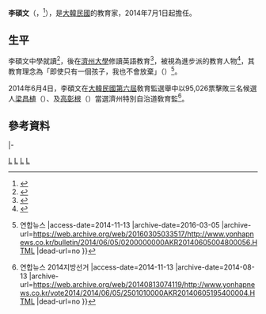 {{Infobox_President
| name = 李碩文
| original_name = {{lang|ko|이석문}}
| image =
| office = 第15屆{{link-ko|濟州特別自治道敎育廳|제주특별자치도교육청|濟州特別自治道敎育監}}
| premier = 
| term_start =2014年7月1日
| term_end =
| predecessor =[[梁成彥|梁成彥]]
| successor = 
| birth_date = {{birth date and age|1959|1|24}}
| birth_place = {{ROK}}[[濟州特別自治道|濟州特別自治道]][[濟州市|濟州市]]{{link-ko|龍潭洞 (濟州)|용담동 (제주시)|龍潭洞}}<ref>{{Cite web |url=http://www.jejumaeil.net/news/articleView.html?idxno=115036&&srchid=IIM%2Fnews%2F91720992%2F3c45f9796da3d0bd265e88acac984462 |title=［교육감 예비후보 릴레이 인터뷰］ 7. 이석문"도민 소통, 협의 통해 현 고입제도 우선 개편" |access-date=2021-12-28 |archive-date=2016-03-04 |archive-url=https://web.archive.org/web/20160304080317/http://www.jejumaeil.net/news/articleView.html?idxno=115036&&srchid=IIM%2Fnews%2F91720992%2F3c45f9796da3d0bd265e88acac984462 |dead-url=no }}</ref>
| native_place = 
| spouse = 
| marriage_date =
| children = 
| bothers = 
| religion 
| party = 
}}

'''李碩文'''（{{朝|諺=이석문}}，{{bd|1959年|1月24日|||catIdx=K李碩文}}<ref>{{Cite web |url=http://www.kookje.co.kr/news2011/special_m/e64/profile.htm?gubun=e&s=17&n=1 |title=선택! 6·4 |access-date=2014-11-13 |archive-date=2016-03-12 |archive-url=https://web.archive.org/web/20160312082035/http://www.kookje.co.kr/news2011/special_m/e64/profile.htm?gubun=e&s=17&n=1 |dead-url=no }}</ref>），是[[大韓民國|大韓民國]]的教育家，2014年7月1日起擔任{{link-ko|濟州特別自治道敎育廳|제주특별자치도교육청|濟州特別自治道敎育監}}。

==生平==
李碩文中學就讀{{link-ko|翰林高等學校|한림고등학교}}<ref>{{Cite web |url=http://article.joins.com/news/article/article.asp?total_id=14880771&ctg=1200 |title=［교육감프로필］'진보' 이석문 제주도교육감 당선인 |access-date=2014-11-13 |archive-url=https://web.archive.org/web/20141113155334/http://article.joins.com/news/article/article.asp?total_id=14880771&ctg=1200 |archive-date=2014-11-13 |dead-url=yes }}</ref>，後在[[濟州大學|濟州大學]]修讀英語教育<ref>{{Cite web |url=http://www.jejunews.com/news/quickViewArticleView.html?idxno=626420 |title=제주일보 |access-date=2014-11-13 |archive-url=https://web.archive.org/web/20141113155105/http://www.jejunews.com/news/quickViewArticleView.html?idxno=626420 |archive-date=2014-11-13 |dead-url=yes }}</ref>，被視為進步派的教育人物<ref>{{Cite web |url=http://www.ohmynews.com/NWS_Web/View/at_pg.aspx?CNTN_CD=A0002000047 |title=진보 교육감 시대를 열다 - 오마이뉴스 |access-date=2014-11-13 |archive-date=2014-11-10 |archive-url=https://web.archive.org/web/20141110164749/http://www.ohmynews.com/NWS_Web/View/at_pg.aspx?CNTN_CD=A0002000047 |dead-url=no }}</ref>，其教育理念為「即使只有一個孩子，我也不會放棄」（{{lang-ko|단 한 명의 아이도 포기하지 않겠습니다}}）<ref>{{Cite web |url=http://www.yonhapnews.co.kr/bulletin/2014/06/05/0200000000AKR20140605004800056.HTML |title=<인터뷰> 이석문 제주도교육감 당선인 {{!}} 연합뉴스 |access-date=2014-11-13 |archive-date=2016-03-05 |archive-url=https://web.archive.org/web/20160305033517/http://www.yonhapnews.co.kr/bulletin/2014/06/05/0200000000AKR20140605004800056.HTML |dead-url=no }}</ref>。

2014年6月4日，李碩文在[[大韓民國第六屆地方選舉|大韓民國第六屆]]敎育監選舉中以95,026票擊敗三名候選人[[梁昌植|梁昌植]]（{{lang-ko|양창식}}）、{{link-ko|姜京贊|강경찬}}及[[高彰根|高彰根]]（{{lang-ko|고창근}}）當選濟州特別自治道敎育監<ref>{{Cite web |url=http://www.yonhapnews.co.kr/vote2014/2014/06/05/2501010000AKR20140605195400004.HTML |title=지역별뉴스(서울) {{!}} 연합뉴스 2014지방선거 |access-date=2014-11-13 |archive-date=2014-08-13 |archive-url=https://web.archive.org/web/20140813074119/http://www.yonhapnews.co.kr/vote2014/2014/06/05/2501010000AKR20140605195400004.HTML |dead-url=no }}</ref>。

==參考資料==
{{reflist}}

{{start box}}
{{s-gov}}
|-
{{s-before|[[梁成彥|梁成彥]]}}
{{s-title|{{link-ko|濟州特別自治道敎育廳|제주특별자치도교육청|濟州特別自治道敎育監}}|2014年7月1日－}}
{{s-inc}}
{{end box}}

{{韓國一級行政區首長}}

[[Category:韩国教育家|L]]
[[Category:濟州大學校友|L]]
[[Category:濟州特別自治道出身人物|L]]
[[Category:李姓|L]]